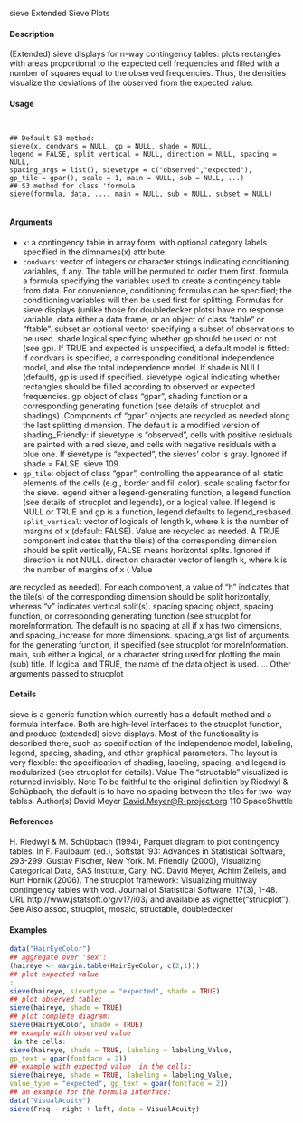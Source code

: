 sieve Extended Sieve Plots

#### Description

(Extended) sieve displays for n-way contingency tables: plots rectangles with areas proportional to the expected cell frequencies and filled with a number of squares equal to the observed frequencies.
Thus, the densities visualize the deviations of the observed from the expected value.

#### Usage
<pre><code>

## Default S3 method:
sieve(x, condvars = NULL, gp = NULL, shade = NULL,
legend = FALSE, split_vertical = NULL, direction = NULL, spacing = NULL,
spacing_args = list(), sievetype = c("observed","expected"),
gp_tile = gpar(), scale = 1, main = NULL, sub = NULL, ...)
## S3 method for class 'formula'
sieve(formula, data, ..., main = NULL, sub = NULL, subset = NULL)

</code></pre>
#### Arguments

* ``x``: a contingency table in array form, with optional category labels specified in the
dimnames(x) attribute.
* ``condvars``: vector of integers or character strings indicating conditioning variables, if any.
The table will be permuted to order them first.
formula a formula specifying the variables used to create a contingency table from data.
For convenience, conditioning formulas can be specified; the conditioning variables will then be used first for splitting. Formulas for sieve displays (unlike those for doubledecker plots) have no response variable.
data either a data frame, or an object of class "table" or "ftable".
subset an optional vector specifying a subset of observations to be used.
shade logical specifying whether gp should be used or not (see gp). If TRUE and expected is unspecified, a default model is fitted: if condvars is specified, a corresponding conditional independence model, and else the total independence model. If shade is NULL (default), gp is used if specified.
sievetype logical indicating whether rectangles should be filled according to observed or expected frequencies.
gp object of class "gpar", shading function or a corresponding generating function (see details of strucplot and shadings). Components of "gpar" objects are recycled as needed along the last splitting dimension. The default is a modified version of shading_Friendly: if sievetype is "observed", cells with positive
residuals are painted with a red sieve, and cells with negative residuals with a blue one. If sievetype is "expected", the sieves' color is gray. Ignored if shade = FALSE.
sieve 109
* ``gp_tile``: object of class "gpar", controlling the appearance of all static elements of the cells (e.g., border and fill color).
scale scaling factor for the sieve.
legend either a legend-generating function, a legend function (see details of strucplot
and legends), or a logical value. If legend is NULL or TRUE and gp is a function,
legend defaults to legend_resbased.
``split_vertical``: vector of logicals of length k, where k is the number of margins of x (default: FALSE). 
Value are recycled as needed. A TRUE component indicates that the
tile(s) of the corresponding dimension should be split vertically, FALSE means horizontal splits. Ignored if direction is not NULL.
direction character vector of length k, where k is the number of margins of x (
Value 

are recycled as needed). For each component, a value of "h" indicates that the tile(s) of the corresponding dimension should be split horizontally, whereas "v"
indicates vertical split(s).
spacing spacing object, spacing function, or corresponding generating function (see strucplot for moreInformation. The default is no spacing at all if x has two dimensions, and spacing_increase for more dimensions.
spacing_args list of arguments for the generating function, if specified (see strucplot for moreInformation.
main, sub either a logical, or a character string used for plotting the main (sub) title. If logical and TRUE, the name of the data object is used.
... Other arguments passed to strucplot

#### Details
sieve is a generic function which currently has a default method and a formula interface. Both are high-level interfaces to the strucplot function, and produce (extended) sieve displays. Most of the functionality is described there, such as specification of the independence model, labeling, legend,
spacing, shading, and other graphical parameters.
The layout is very flexible: the specification of shading, labeling, spacing, and legend is modularized (see strucplot for details).
Value
The "structable" visualized is returned invisibly.
Note
To be faithful to the original definition by Riedwyl & Schüpbach, the default is to have no spacing
between the tiles for two-way tables.
Author(s)
David Meyer <David.Meyer@R-project.org>
110 SpaceShuttle

#### References
H. Riedwyl & M. Schüpbach (1994), Parquet diagram to plot contingency tables. In F. Faulbaum (ed.), Softstat '93: Advances in Statistical Software, 293-299. Gustav Fischer, New York.
M. Friendly (2000), Visualizing Categorical Data, SAS Institute, Cary, NC.
David Meyer, Achim Zeileis, and Kurt Hornik (2006). The strucplot framework: Visualizing multiway contingency tables with vcd. Journal of Statistical Software, 17(3), 1-48. URL http://www.jstatsoft.org/v17/i03/
and available as vignette("strucplot").
See Also
assoc, strucplot, mosaic, structable, doubledecker

#### Examples
```r

data("HairEyeColor")
## aggregate over 'sex':
(haireye <- margin.table(HairEyeColor, c(2,1)))
## plot expected value 
:
sieve(haireye, sievetype = "expected", shade = TRUE)
## plot observed table:
sieve(haireye, shade = TRUE)
## plot complete diagram:
sieve(HairEyeColor, shade = TRUE)
## example with observed value 
 in the cells:
sieve(haireye, shade = TRUE, labeling = labeling_Value,
gp_text = gpar(fontface = 2))
## example with expected value  in the cells:
sieve(haireye, shade = TRUE, labeling = labeling_Value,
value_type = "expected", gp_text = gpar(fontface = 2))
## an example for the formula interface:
data("VisualAcuity")
sieve(Freq ~ right + left, data = VisualAcuity)
```
